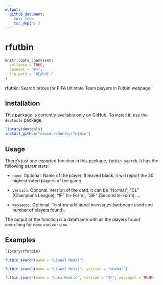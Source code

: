 ```yaml
---
output:
  github_document:
    toc: true
    toc_depth: 2
---
```


rfutbin
=================

```r
knitr::opts_chunk$set(
  collapse = TRUE,
  comment = "#>",
  fig.path = "README-"
)
```

rfutbin: Search prices for FIFA Ultimate Team players in Futbin webpage

## Installation

This package is currently available only on GitHub. To install it, use the
`devtools` package:

```r
library(devtools)
install_github("danielredondo/rfutbin")
```

## Usage

There's just one exported function in this package, `futbin_search`. It has the following parameters:

- `name`. Optional. Name of the player. If leaved blank, it will report the 30 highest-rated players of the game.

- `version`. Optional. Version of the card. It can be "Normal", "CL" (Champions League), "IF" (In-Form), "SIF" (Second In-Form), ...

- `messages`. Optional. To show additional messages (webpage used and number of players found).

The output of the function is a dataframe with all the players found searching for `name` and  `version`.

## Examples

```r
library(rfutbin)
```

```r
futbin_search(name = "Lionel Messi")
```

```r
futbin_search(name = "Lionel Messi", version = "Normal")
```

```r
futbin_search(name = "Luka Modric", version = "IF", messages = TRUE)
```
